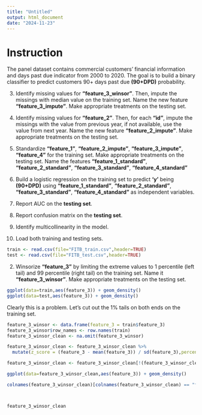 ```yaml
---
title: "Untitled"
output: html_document
date: "2024-11-23"
---
```


# Instruction

The panel dataset contains commercial customers' financial information and days past due indicator from 2000 to 2020. The goal is to build a binary classifier to predict customers 90+ days past due **(90+DPD)** probability.

3.  Identify missing values for **"feature_3_winsor"**. Then, impute the missings with median value on the training set. Name the new feature **"feature_3_impute"**. Make appropriate treatments on the testing set.

4.  Identify missing values for **"feature_2"**. Then, for each **"id"**, impute the missings with the value from previous year, if not available, use the value from next year. Name the new feature **"feature_2_impute"**. Make appropriate treatments on the testing set.

5.  Standardize **"feature_1"**, **"feature_2_impute"**, **"feature_3_impute"**, **"feature_4"** for the training set. Make appropriate treatments on the testing set. Name the features **"feature_1_standard"**, **"feature_2_standard"**, **"feature_3_standard"**, **"feature_4_standard"**

6.  Build a logistic regression on the training set to predict **'y'** being **(90+DPD)** using **"feature_1_standard"**, **"feature_2_standard"**, **"feature_3_standard"**, **"feature_4_standard"** as independent variables.

7.  Report AUC on the **testing set**.

8.  Report confusion matrix on the **testing set**.

9.  Identify multicollinearity in the model.

10. Load both training and testing sets.

```r
train <- read.csv(file="FITB_train.csv",header=TRUE)
test <- read.csv(file="FITB_test.csv",header=TRUE)
```

2.  Winsorize **"feature_3"** by limiting the extreme values to 1 percentile (left tail) and 99 percentile (right tail) on the training set. Name it **"feature_3_winsor"**. Make appropriate treatments on the testing set.

```r
ggplot(data=train,aes(feature_3)) + geom_density()
ggplot(data=test,aes(feature_3)) + geom_density()
```

Clearly this is a problem. Let's cut out the 1% tails on both ends on the training set. 

```r
feature_3_winsor <- data.frame(feature_3 = train$feature_3)
feature_3_winsor$row_names <- row.names(train)
feature_3_winsor_clean <- na.omit(feature_3_winsor)

feature_3_winsor_clean <- feature_3_winsor_clean %>%
  mutate(z_score = (feature_3 - mean(feature_3)) / sd(feature_3),percentile = ecdf(feature_3)(feature_3) * 100)

feature_3_winsor_clean <- feature_3_winsor_clean[!(feature_3_winsor_clean[, 4] < 1 | feature_3_winsor_clean[, 4] > 99), ]

ggplot(data=feature_3_winsor_clean,aes(feature_3)) + geom_density()

colnames(feature_3_winsor_clean)[colnames(feature_3_winsor_clean) == "feature_3"] <- "feature_3_winsor"



feature_3_winsor_clean


```








